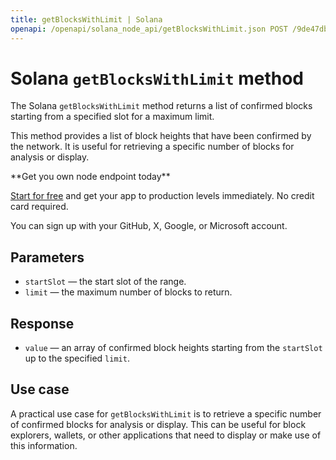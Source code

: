 ---
title: getBlocksWithLimit | Solana
openapi: /openapi/solana_node_api/getBlocksWithLimit.json POST /9de47db917d4f69168e3fed02217d15b
---

# Solana `getBlocksWithLimit` method

The Solana `getBlocksWithLimit` method returns a list of confirmed blocks starting from a specified slot for a maximum limit.

This method provides a list of block heights that have been confirmed by the network. It is useful for retrieving a specific number of blocks for analysis or display.

<Check>
**Get you own node endpoint today**

[Start for free](https://console.chainstack.com/) and get your app to production levels immediately. No credit card required.

You can sign up with your GitHub, X, Google, or Microsoft account.
</Check>


## Parameters

* `startSlot` — the start slot of the range.
* `limit` — the maximum number of blocks to return.

## Response

* `value` — an array of confirmed block heights starting from the `startSlot` up to the specified `limit`.

## Use case

A practical use case for `getBlocksWithLimit` is to retrieve a specific number of confirmed blocks for analysis or display. This can be useful for block explorers, wallets, or other applications that need to display or make use of this information.

